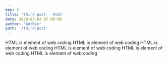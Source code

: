 ```yaml
---
key: 3
title: 'third post - html'
date: 2020-03-03 07:00:00
author: 'AntKim'
path: '/third-post'
---
```

HTML is element of web coding
HTML is element of web coding
HTML is element of web coding
HTML is element of web coding
HTML is element of web coding
HTML is element of web coding